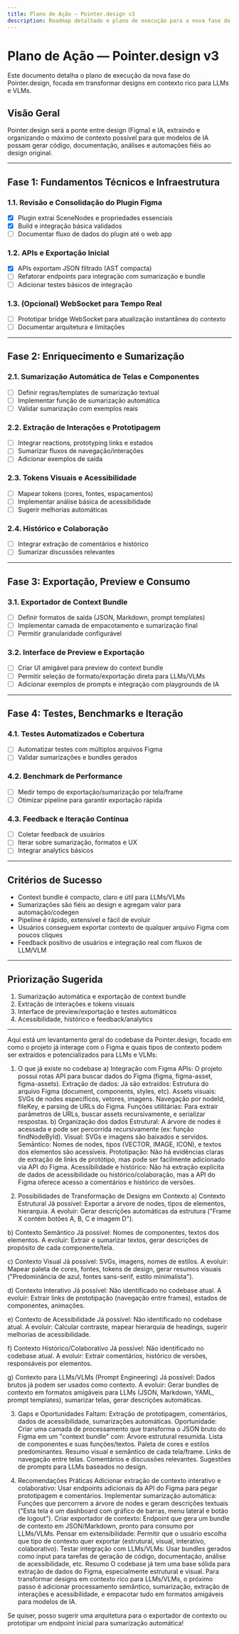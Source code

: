 ```yaml
---
title: Plano de Ação — Pointer.design v3
description: Roadmap detalhado e plano de execução para a nova fase do Pointer.design — Design Context Stuffing para LLMs e VLMs.
---
```



# Plano de Ação — Pointer.design v3

<Alert type="info">
  Este documento detalha o plano de execução da nova fase do Pointer.design, focada em transformar designs em contexto rico para LLMs e VLMs.
</Alert>

## Visão Geral

Pointer.design será a ponte entre design (Figma) e IA, extraindo e organizando o máximo de contexto possível para que modelos de IA possam gerar código, documentação, análises e automações fiéis ao design original.

---

## Fase 1: Fundamentos Técnicos e Infraestrutura

### 1.1. Revisão e Consolidação do Plugin Figma
- [x] Plugin extrai SceneNodes e propriedades essenciais
- [x] Build e integração básica validados
- [ ] Documentar fluxo de dados do plugin até o web app

### 1.2. APIs e Exportação Inicial
- [x] APIs exportam JSON filtrado (AST compacta)
- [ ] Refatorar endpoints para integração com sumarização e bundle
- [ ] Adicionar testes básicos de integração

### 1.3. (Opcional) WebSocket para Tempo Real
- [ ] Prototipar bridge WebSocket para atualização instantânea do contexto
- [ ] Documentar arquitetura e limitações

---

## Fase 2: Enriquecimento e Sumarização

### 2.1. Sumarização Automática de Telas e Componentes
- [ ] Definir regras/templates de sumarização textual
- [ ] Implementar função de sumarização automática
- [ ] Validar sumarização com exemplos reais

### 2.2. Extração de Interações e Prototipagem
- [ ] Integrar reactions, prototyping links e estados
- [ ] Sumarizar fluxos de navegação/interações
- [ ] Adicionar exemplos de saída

### 2.3. Tokens Visuais e Acessibilidade
- [ ] Mapear tokens (cores, fontes, espaçamentos)
- [ ] Implementar análise básica de acessibilidade
- [ ] Sugerir melhorias automáticas

### 2.4. Histórico e Colaboração
- [ ] Integrar extração de comentários e histórico
- [ ] Sumarizar discussões relevantes

---

## Fase 3: Exportação, Preview e Consumo

### 3.1. Exportador de Context Bundle
- [ ] Definir formatos de saída (JSON, Markdown, prompt templates)
- [ ] Implementar camada de empacotamento e sumarização final
- [ ] Permitir granularidade configurável

### 3.2. Interface de Preview e Exportação
- [ ] Criar UI amigável para preview do context bundle
- [ ] Permitir seleção de formato/exportação direta para LLMs/VLMs
- [ ] Adicionar exemplos de prompts e integração com playgrounds de IA

---

## Fase 4: Testes, Benchmarks e Iteração

### 4.1. Testes Automatizados e Cobertura
- [ ] Automatizar testes com múltiplos arquivos Figma
- [ ] Validar sumarizações e bundles gerados

### 4.2. Benchmark de Performance
- [ ] Medir tempo de exportação/sumarização por tela/frame
- [ ] Otimizar pipeline para garantir exportação rápida

### 4.3. Feedback e Iteração Contínua
- [ ] Coletar feedback de usuários
- [ ] Iterar sobre sumarização, formatos e UX
- [ ] Integrar analytics básicos

---

## Critérios de Sucesso

- Context bundle é compacto, claro e útil para LLMs/VLMs
- Sumarizações são fiéis ao design e agregam valor para automação/codegen
- Pipeline é rápido, extensível e fácil de evoluir
- Usuários conseguem exportar contexto de qualquer arquivo Figma com poucos cliques
- Feedback positivo de usuários e integração real com fluxos de LLM/VLM

---

## Priorização Sugerida

1. Sumarização automática e exportação de context bundle
2. Extração de interações e tokens visuais
3. Interface de preview/exportação e testes automáticos
4. Acessibilidade, histórico e feedback/analytics



-----------------------

Aqui está um levantamento geral do codebase da Pointer.design, focado em como o projeto já interage com o Figma e quais tipos de contexto podem ser extraídos e potencializados para LLMs e VLMs:

1. O que já existe no codebase
a) Integração com Figma
APIs: O projeto possui rotas API para buscar dados do Figma (figma, figma-asset, figma-assets).
Extração de dados: Já são extraídos:
Estrutura do arquivo Figma (document, components, styles, etc).
Assets visuais: SVGs de nodes específicos, vetores, imagens.
Navegação por nodeId, fileKey, e parsing de URLs do Figma.
Funções utilitárias: Para extrair parâmetros de URLs, buscar assets recursivamente, e serializar respostas.
b) Organização dos dados
Estrutural: A árvore de nodes é acessada e pode ser percorrida recursivamente (ex: função findNodeById).
Visual: SVGs e imagens são baixados e servidos.
Semântico: Nomes de nodes, tipos (VECTOR, IMAGE, ICON), e textos dos elementos são acessíveis.
Prototipação: Não há evidências claras de extração de links de protótipo, mas pode ser facilmente adicionado via API do Figma.
Acessibilidade e histórico: Não há extração explícita de dados de acessibilidade ou histórico/colaboração, mas a API do Figma oferece acesso a comentários e histórico de versões.

2. Possibilidades de Transformação de Designs em Contexto
a) Contexto Estrutural
Já possível: Exportar a árvore de nodes, tipos de elementos, hierarquia.
A evoluir: Gerar descrições automáticas da estrutura ("Frame X contém botões A, B, C e imagem D").

b) Contexto Semântico
Já possível: Nomes de componentes, textos dos elementos.
A evoluir: Extrair e sumarizar textos, gerar descrições de propósito de cada componente/tela.

c) Contexto Visual
Já possível: SVGs, imagens, nomes de estilos.
A evoluir: Mapear paleta de cores, fontes, tokens de design, gerar resumos visuais ("Predominância de azul, fontes sans-serif, estilo minimalista").

d) Contexto Interativo
Já possível: Não identificado no codebase atual.
A evoluir: Extrair links de prototipação (navegação entre frames), estados de componentes, animações.

e) Contexto de Acessibilidade
Já possível: Não identificado no codebase atual.
A evoluir: Calcular contraste, mapear hierarquia de headings, sugerir melhorias de acessibilidade.

f) Contexto Histórico/Colaborativo
Já possível: Não identificado no codebase atual.
A evoluir: Extrair comentários, histórico de versões, responsáveis por elementos.

g) Contexto para LLMs/VLMs (Prompt Engineering)
Já possível: Dados brutos já podem ser usados como contexto.
A evoluir: Gerar bundles de contexto em formatos amigáveis para LLMs (JSON, Markdown, YAML, prompt templates), sumarizar telas, gerar descrições automáticas.


3. Gaps e Oportunidades
Faltam: Extração de prototipagem, comentários, dados de acessibilidade, sumarizações automáticas.
Oportunidade: Criar uma camada de processamento que transforma o JSON bruto do Figma em um "context bundle" com:
Árvore estrutural resumida.
Lista de componentes e suas funções/textos.
Paleta de cores e estilos predominantes.
Resumo visual e semântico de cada tela/frame.
Links de navegação entre telas.
Comentários e discussões relevantes.
Sugestões de prompts para LLMs baseados no design.

4. Recomendações Práticas
Adicionar extração de contexto interativo e colaborativo: Usar endpoints adicionais da API do Figma para pegar prototipagem e comentários.
Implementar sumarização automática: Funções que percorrem a árvore de nodes e geram descrições textuais ("Esta tela é um dashboard com gráfico de barras, menu lateral e botão de logout").
Criar exportador de contexto: Endpoint que gera um bundle de contexto em JSON/Markdown, pronto para consumo por LLMs/VLMs.
Pensar em extensibilidade: Permitir que o usuário escolha que tipo de contexto quer exportar (estrutural, visual, interativo, colaborativo).
Testar integração com LLMs/VLMs: Usar bundles gerados como input para tarefas de geração de código, documentação, análise de acessibilidade, etc.
Resumo
O codebase já tem uma base sólida para extração de dados do Figma, especialmente estrutural e visual. Para transformar designs em contexto rico para LLMs/VLMs, o próximo passo é adicionar processamento semântico, sumarização, extração de interações e acessibilidade, e empacotar tudo em formatos amigáveis para modelos de IA.

Se quiser, posso sugerir uma arquitetura para o exportador de contexto ou prototipar um endpoint inicial para sumarização automática!